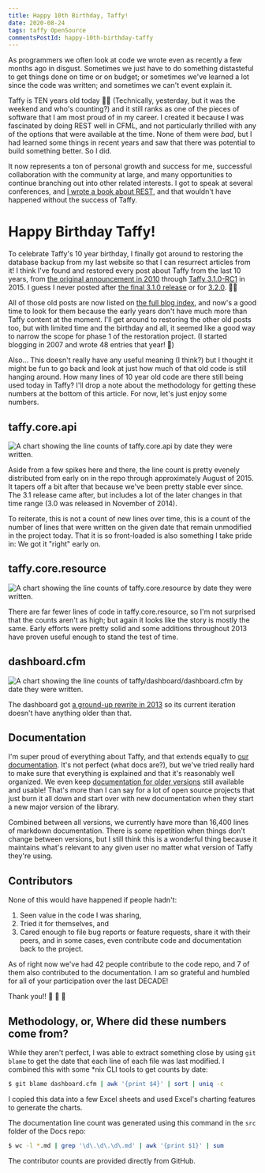 ```yaml
---
title: Happy 10th Birthday, Taffy!
date: 2020-08-24
tags: taffy OpenSource
commentsPostId: happy-10th-birthday-taffy
---
```


As programmers we often look at code we wrote even as recently a few months ago in disgust. Sometimes we just have to do something distasteful to get things done on time or on budget; or sometimes we've learned a lot since the code was written; and sometimes we can't event explain it.

Taffy is TEN years old today 🍰🥳 (Technically, yesterday, but it was the weekend and who's counting?) and it still ranks as one of the pieces of software that I am most proud of in my career. I created it because I was fascinated by doing REST well in CFML, and not particularly thrilled with any of the options that were available at the time. None of them were _bad_, but I had learned some things in recent years and saw that there was potential to build something better. So I did.

It now represents a ton of personal growth and success for me, successful collaboration with the community at large, and many opportunities to continue branching out into other related interests. I got to speak at several conferences, and [I wrote a book about REST](https://restassuredbook.com), and that wouldn't have happened without the success of Taffy.

# Happy Birthday Taffy!

To celebrate Taffy's 10 year birthday, I finally got around to restoring the database backup from my last website so that I can resurrect articles from it! I think I've found and restored every post about Taffy from the last 10 years, from [the original announcement in 2010](/blog/2010/Taffy-A-Restful-Framework-for-ColdFusion/) through [Taffy 3.1.0-RC1](http://iq.localhost.tools:8000/blog/2015/Taffy-3-1-0-RC1/) in 2015. I guess I never posted after [the final 3.1.0 release](https://github.com/atuttle/Taffy/releases/tag/v3.1.0) or for [3.2.0](https://github.com/atuttle/Taffy/releases/tag/v3.2.0). 🤷‍♂️

All of those old posts are now listed on [the full blog index](/blog), and now's a good time to look for them because the early years don't have much more than Taffy content at the moment. I'll get around to restoring the other old posts too, but with limited time and the birthday and all, it seemed like a good way to narrow the scope for phase 1 of the restoration project. (I started blogging in 2007 and wrote 48 entries that year! 😬)

Also... This doesn't really have any useful meaning (I think?) but I thought it might be fun to go back and look at just how much of that old code is still hanging around. How many lines of 10 year old code are there still being used today in Taffy? I'll drop a note about the methodology for getting these numbers at the bottom of this article. For now, let's just enjoy some numbers.

## taffy.core.api

![A chart showing the line counts of taffy.core.api by date they were written.](./images/taffy-10-counts-api.png)

Aside from a few spikes here and there, the line count is pretty evenely distributed from early on in the repo through approximately August of 2015. It tapers off a bit after that because we've been pretty stable ever since. The 3.1 release came after, but includes a lot of the later changes in that time range (3.0 was released in November of 2014).

To reiterate, this is not a count of new lines over time, this is a count of the number of lines that were written on the given date that remain unmodified in the project today. That it is so front-loaded is also something I take pride in: We got it "right" early on.

## taffy.core.resource

![A chart showing the line counts of taffy.core.resource by date they were written.](./images/taffy-10-counts-resource.png)

There are far fewer lines of code in taffy.core.resource, so I'm not surprised that the counts aren't as high; but again it looks like the story is mostly the same. Early efforts were pretty solid and some additions throughout 2013 have proven useful enough to stand the test of time.

## dashboard.cfm

![A chart showing the line counts of taffy/dashboard/dashboard.cfm by date they were written.](./images/taffy-10-counts-dashboard.png)

The dashboard got [a ground-up rewrite in 2013](https://github.com/atuttle/Taffy/commit/4811a932086a03100d045eb111ae7744b25ad220#diff-54694bb9609e53b9bc660d0d7f14b3ae) so its current iteration doesn't have anything older than that.

## Documentation

I'm super proud of everything about Taffy, and that extends equally to [our documentation](http://docs.taffy.io). It's not perfect (what docs are?), but we've tried really hard to make sure that everything is explained and that it's reasonably well organized. We even keep [documentation for older versions](http://docs.taffy.io/2.0.0) still available and usable! That's more than I can say for a lot of open source projects that just burn it all down and start over with new documentation when they start a new major version of the library.

Combined between all versions, we currently have more than 16,400 lines of markdown documentation. There is some repetition when things don't change between versions, but I still think this is a wonderful thing because it maintains what's relevant to any given user no matter what version of Taffy they're using.

## Contributors

None of this would have happened if people hadn't:

1. Seen value in the code I was sharing,
1. Tried it for themselves, and
1. Cared enough to file bug reports or feature requests, share it with their peers, and in some cases, even contribute code and documentation back to the project.

As of right now we've had 42 people contribute to the code repo, and 7 of them also contributed to the documentation. I am so grateful and humbled for all of your participation over the last DECADE!

Thank you!! 🥳 🤗 🍾

## Methodology, or, Where did these numbers come from?

While they aren't perfect, I was able to extract something close by using `git blame` to get the date that each line of each file was last modified. I combined this with some *nix CLI tools to get counts by date:

```bash
$ git blame dashboard.cfm | awk '{print $4}' | sort | uniq -c
```

I copied this data into a few Excel sheets and used Excel's charting features to generate the charts.

The documentation line count was generated using this command in the `src` folder of the Docs repo:

```bash
$ wc -l *.md | grep '\d\.\d\.\d\.md' | awk '{print $1}' | sum
```

The contributor counts are provided directly from GitHub.
